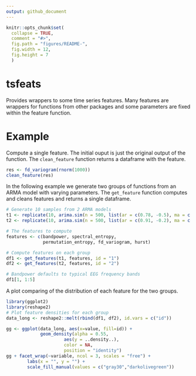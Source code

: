 ```yaml
---
output: github_document
---
```


<!-- README.md is generated from README.Rmd. Please edit that file -->

```r
knitr::opts_chunk$set(
  collapse = TRUE,
  comment = "#>",
  fig.path = "figures/README-", 
  fig.width = 12, 
  fig.height = 7
  )

```

# tsfeats
Provides wrappers to some time series features. Many features are wrappers for functions from other packages and some parameters are fixed within the feature function.

# Example 
Compute a single feature. The initial ouput is just the original output of the function. The `clean_feature` function returns a dataframe with the feature.

```r
res <- fd_variogram(rnorm(1000))
clean_feature(res)
```
In the following example we generate two groups of functions from an ARMA model with varying parameters. The `get_feature` function computes and cleans features and returns a single dataframe.

```r
# Generate 10 samples from 2 ARMA models
t1 <- replicate(10, arima.sim(n = 500, list(ar = c(0.78, -0.5), ma = c(-5, 0,5))))
t2 <- replicate(10, arima.sim(n = 500, list(ar = c(0.91, -0.2), ma = c(-5, 0,5))))

# The features to compute
features <- c(bandpower, spectral_entropy, 
              permutation_entropy, fd_variogram, hurst)

# Compute features on each group
df1 <- get_features(t1, features, id = "1")
df2 <- get_features(t2, features, id = "2")

# Bandpower defaults to typical EEG frequency bands  
df1[1, 1:5]
```
A plot comparing of the distribution of each feature for the two groups.
```r
library(ggplot2)
library(reshape2)
# Plot feature densities for each group
data_long <- reshape2::melt(rbind(df1, df2), id.vars = c("id"))

gg <- ggplot(data_long, aes(x=value, fill=id)) +
             geom_density(alpha = 0.55, 
                      aes(y = ..density..), 
                      color = NA, 
                      position = "identity")
gg + facet_wrap(~variable, ncol = 3, scales = "free") + 
        labs(x = "", y = "") + 
        scale_fill_manual(values = c("gray30","darkolivegreen"))

```

